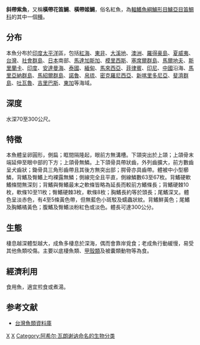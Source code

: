{{Speciesbox 
| taxon = Pristipomoides zonatus
| status = NE
| status_system = iucn3.1
| authority = [[Achille_Valenciennes|Valenciennes]], 1830
| synonyms = *''Serranus brighami''<br /><small>Seale, 1901</small>
*''Tropidinius zonatus''<br /><small>Valenciennes, 1830</small>
*''Serranus zonatus''<br /><small>Valenciennes, 1830</small>
*''Rooseveltia aloha''<br /><small>Jordan & Snyder, 1907</small>
*''Rooseveltia brighami''<br /><small>Seale, 1901</small>
*''Serranus telfairii''<br /><small>Bennett, 1831</small>
}}
'''斜帶紫魚'''，又稱'''橫帶花笛鯛'''、'''橫帶姬鯛'''，俗名紅魚，為[[輻鰭魚綱|輻鰭魚綱]][[鱸形目|鱸形目]][[鱸亞目|鱸亞目]][[笛鯛科|笛鯛科]]的其中一個[[種|種]]。

==分布==
本魚分布於[[印度|印度]][[太平洋|太平洋]]區，包括[[紅海|紅海]]、[[東非|東非]]、[[大溪地|大溪地]]、[[澳洲|澳洲]]、[[羅得豪島|羅得豪島]]、[[夏威夷|夏威夷]]、[[台灣|台灣]]、[[社會群島|社會群島]]、[[日本|日本]]南部、[[馬達加斯加|馬達加斯加]]、[[模里西斯|模里西斯]]、[[塞席爾群島|塞席爾群島]]、[[馬爾地夫|馬爾地夫]]、[[斯里蘭卡|斯里蘭卡]]、[[印度|印度]]、[[安達曼海|安達曼海]]、[[泰國|泰國]]、[[緬甸|緬甸]]、[[馬來西亞|馬來西亞]]、[[菲律賓|菲律賓]]、[[印尼|印尼]]、[[中國|中國]]沿海、[[馬里亞納群島|馬里亞納群島]]、[[馬紹爾群島|馬紹爾群島]]、[[諾魯|諾魯]]、[[帛琉|帛琉]]、[[密克羅尼西亞|密克羅尼西亞]]、[[新喀里多尼亞|新喀里多尼亞]]、[[斐濟群島|斐濟群島]]、[[吐瓦魯|吐瓦魯]]、[[吉里巴斯|吉里巴斯]]、[[東加|東加]]等海域。

==深度==
水深70至300公尺。

==特徵==
本魚體呈卵圓形，側扁；眶間隔隆起，眼前方無溝槽。下頜突出於上頜；上頜骨末端延伸至眼中部的下方；上頜骨無鱗。上下頜骨具帶狀齒，外列齒擴大，前方數齒呈犬齒狀；鋤骨具三角形齒帶且其後方無突出部；腭骨亦具齒帶。體被中小型櫛鱗，背鰭及臀鰭上均裸露無鱗；側線完全且平直，側線鱗數63至67枚。背鰭硬軟鰭條間無深刻；背鰭與臀鰭最末之軟條皆略為延長而較前方鰭條長；背鰭硬棘10枚，軟條10至11枚；臀鰭硬棘3枚，軟條8枚；胸鰭長約等於頭長；尾鰭深叉。體色呈淡赤色，有4至5條黃色帶，但無藍色小斑駁及蠕蟲狀紋。背鰭鮮黃色；尾鰭及胸鰭橘黃色；腹鰭及臀鰭淡粉紅色或淡色。體長可達300公分。

==生態==
棲息越深體型越大，成魚多棲息於深海，偶而會靠岸覓食；老成魚行動緩慢，易受其他魚類咬傷。主要以底棲魚類、[[甲殼類|甲殼類]]及被囊類動物等為食。

==經濟利用==
食用魚，適宜煎食或煮湯。

==参考文献==
*[http://fishdb.sinica.edu.tw/ 台灣魚類資料庫] {{Wayback|url=http://fishdb.sinica.edu.tw/ |date=20160304193340 }}
{{Taxonbar|from=Q2307241}}

[[Category:食用鱼|X]]
[[Category:紫魚屬|X]]
[[Category:阿希尔·瓦朗谢讷命名的生物分类|Category:阿希尔·瓦朗谢讷命名的生物分类]]